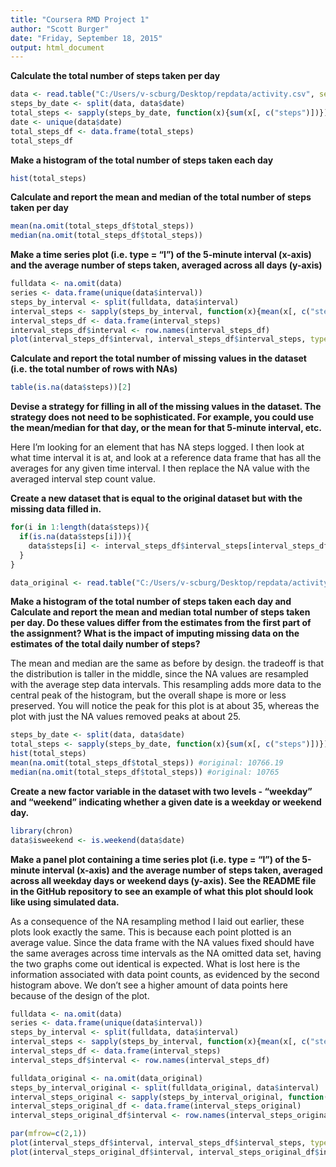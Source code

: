 ```yaml
---
title: "Coursera RMD Project 1"
author: "Scott Burger"
date: "Friday, September 18, 2015"
output: html_document
---
```





**Calculate the total number of steps taken per day**
```r
data <- read.table("C:/Users/v-scburg/Desktop/repdata/activity.csv", sep=",", header=T)
steps_by_date <- split(data, data$date)
total_steps <- sapply(steps_by_date, function(x){sum(x[, c("steps")])})
date <- unique(data$date)
total_steps_df <- data.frame(total_steps)
total_steps_df
```

**Make a histogram of the total number of steps taken each day**
```r
hist(total_steps)
```

**Calculate and report the mean and median of the total number of steps taken per day**
```r
mean(na.omit(total_steps_df$total_steps))
median(na.omit(total_steps_df$total_steps))
```

**Make a time series plot (i.e. type = "l") of the 5-minute interval (x-axis) and the average number of steps taken, averaged across all days (y-axis)**
```r
fulldata <- na.omit(data)
series <- data.frame(unique(data$interval))
steps_by_interval <- split(fulldata, data$interval)
interval_steps <- sapply(steps_by_interval, function(x){mean(x[, c("steps")])})
interval_steps_df <- data.frame(interval_steps)
interval_steps_df$interval <- row.names(interval_steps_df)
plot(interval_steps_df$interval, interval_steps_df$interval_steps, type="l")
```

**Calculate and report the total number of missing values in the dataset (i.e. the total number of rows with NAs)**
```r
table(is.na(data$steps))[2]
```

**Devise a strategy for filling in all of the missing values in the dataset. The strategy does not need to be sophisticated. For example, you could use the mean/median for that day, or the mean for that 5-minute interval, etc.**

Here I'm looking for an element that has NA steps logged. I then look at what time interval it is at, and look at a reference data frame that has all the averages for any given time interval. I then replace the NA value with the averaged interval step count value. 

**Create a new dataset that is equal to the original dataset but with the missing data filled in.**
```r

for(i in 1:length(data$steps)){
  if(is.na(data$steps[i])){
    data$steps[i] <- interval_steps_df$interval_steps[interval_steps_df$interval==data$interval[i]]   
  }
}

data_original <- read.table("C:/Users/v-scburg/Desktop/repdata/activity.csv", sep=",", header=T)
```

**Make a histogram of the total number of steps taken each day and Calculate and report the mean and median total number of steps taken per day. Do these values differ from the estimates from the first part of the assignment? What is the impact of imputing missing data on the estimates of the total daily number of steps?**

The mean and median are the same as before by design. the tradeoff is that the distribution is taller in the middle, since the NA values are resampled with the average step data intervals. This resampling adds more data to the central peak of the histogram, but the overall shape is more or less preserved. You will notice the peak for this plot is at about 35, whereas the plot with just the NA values removed peaks at about 25.

```r
steps_by_date <- split(data, data$date)
total_steps <- sapply(steps_by_date, function(x){sum(x[, c("steps")])})
hist(total_steps)
mean(na.omit(total_steps_df$total_steps)) #original: 10766.19
median(na.omit(total_steps_df$total_steps)) #original: 10765
```




**Create a new factor variable in the dataset with two levels - "weekday" and "weekend" indicating whether a given date is a weekday or weekend day.**
```r
library(chron)
data$isweekend <- is.weekend(data$date)
```

**Make a panel plot containing a time series plot (i.e. type = "l") of the 5-minute interval (x-axis) and the average number of steps taken, averaged across all weekday days or weekend days (y-axis). See the README file in the GitHub repository to see an example of what this plot should look like using simulated data.**

As a consequence of the NA resampling method I laid out earlier, these plots look exactly the same. This is because each point plotted is an average value. Since the data frame with the NA values fixed should have the same averages across time intervals as the NA omitted data set, having the two graphs come out identical is expected. What is lost here is the information associated with data point counts, as evidenced by the second histogram above. We don't see a higher amount of data points here because of the design of the plot.

```r
fulldata <- na.omit(data)
series <- data.frame(unique(data$interval))
steps_by_interval <- split(fulldata, data$interval)
interval_steps <- sapply(steps_by_interval, function(x){mean(x[, c("steps")])})
interval_steps_df <- data.frame(interval_steps)
interval_steps_df$interval <- row.names(interval_steps_df)

fulldata_original <- na.omit(data_original)
steps_by_interval_original <- split(fulldata_original, data$interval)
interval_steps_original <- sapply(steps_by_interval_original, function(x){mean(x[, c("steps")])})
interval_steps_original_df <- data.frame(interval_steps_original)
interval_steps_original_df$interval <- row.names(interval_steps_original_df)

par(mfrow=c(2,1))
plot(interval_steps_df$interval, interval_steps_df$interval_steps, type="l")
plot(interval_steps_original_df$interval, interval_steps_original_df$interval_steps_original, type="l")
```






